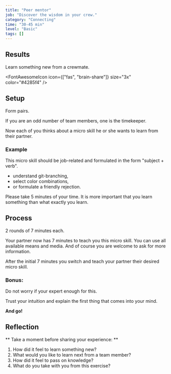 ```yaml
---
title: "Peer mentor"
job: "Discover the wisdom in your crew."
category: "Connecting"
time: "30-45 min"
level: "Basic"
tags: []
---
```


## Results

Learn something new from a crewmate.

<FontAwesomeIcon icon={["fas", "brain-share"]} size="3x" color="#4285f4" />

## Setup

Form pairs.

If you are an odd number of team members, one is the timekeeper.

Now each of you thinks about a micro skill he or she wants to learn from their partner.

### Example

This micro skill should be job-related and formulated in the form "subject + verb".

- understand git-branching,
- select color combinations,
- or formulate a friendly rejection.

Please take 5 minutes of your time. It is more important that you learn something than what exactly you learn.

## Process

2 rounds of 7 minutes each.

Your partner now has 7 minutes to teach you this micro skill. You can use all available means and media. And of course you are welcome to ask for more information.

After the initial 7 minutes you switch and teach your partner their desired micro skill.

### Bonus:

Do not worry if your expert enough for this.

Trust your intuition and explain the first thing that comes into your mind.

**And go!**

## Reflection

** Take a moment before sharing your experience: **

1. How did it feel to learn something new?
2. What would you like to learn next from a team member?
3. How did it feel to pass on knowledge?
4. What do you take with you from this exercise?
